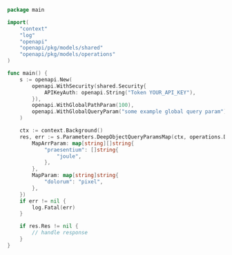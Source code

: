 ```go showLineNumbers copy filename="Deep Object Query Params Map usage example"
package main

import(
	"context"
	"log"
	"openapi"
	"openapi/pkg/models/shared"
	"openapi/pkg/models/operations"
)

func main() {
    s := openapi.New(
        openapi.WithSecurity(shared.Security{
            APIKeyAuth: openapi.String("Token YOUR_API_KEY"),
        }),
        openapi.WithGlobalPathParam(100),
        openapi.WithGlobalQueryParam("some example global query param"),
    )

    ctx := context.Background()
    res, err := s.Parameters.DeepObjectQueryParamsMap(ctx, operations.DeepObjectQueryParamsMapRequest{
        MapArrParam: map[string][]string{
            "praesentium": []string{
                "joule",
            },
        },
        MapParam: map[string]string{
            "dolorum": "pixel",
        },
    })
    if err != nil {
        log.Fatal(err)
    }

    if res.Res != nil {
        // handle response
    }
}
```
